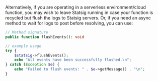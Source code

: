 Alternatively, if you are operating in a serverless environment/cloud function, you may wish to leave Statsig running in case your function is recycled but flush the logs to Statsig servers. Or, if you need an async method to wait for logs to post before resolving, you can use:

```php
// Method signature
public function flushEvents(): void

// example usage
try {
    $statsig->flushEvents();
    echo "All events have been successfully flushed.\n";
} catch (Exception $e) {
    echo "Failed to flush events: " . $e->getMessage() . "\n";
}
```